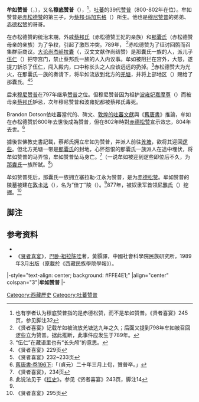 {{ViewTibetanScript}}
{{Infobox monarch
| name               =牟如赞普 
| title              = [[吐蕃|大蕃]][[赞普|赞普]]
| image              = 
| caption            = 
| reign              = 800-802年
| coronation         = 
| investiture        =
| full name          =
| birth_date         =763年
| birth_place        = 
| death_date         =804年{{sfn|Dotson|2007|p=15}}
| death_place        = 
| burial_date        =
| burial_place       =[[藏王墓|佳丁陵]] 
| predecessor        =[[木奈赞普|穆尼赞普]]
| successor          =[[赤德松赞|赤德松赞]] 
| queen              =
| consort            = 
| spouse             = 
| spouse 1           = 
| spouse 2           = 
| offspring          = 
| royal house        = 
| dynasty            = 
| father             =[[赤松德赞|赤松德赞]] 
| mother             =[[蔡邦妃玛加东格|蔡邦·玛加东格]]  
| children           =
| religion           =
}}
'''牟如赞普'''（{{Bo|z=མུ་རུག་བཙན་པོ་|w=Mu-rug btsan-po|p=Muruk Zainbo|t=Murug Tsenpo}}，{{bd|763年||804年||catIdx=M牟}}），又名'''穆底赞普'''（{{Bo|z=མུ་ཏིག་བཙན་པོ་|w=Mu-tig btsan-po|p=Mutik Zainbo|t=Mutik Tsenpo}}），<ref>也有学者认为穆底赞普指的是赤德松赞，而不是牟如赞普。《贤者喜宴》245页，参见脚注32</ref>，[[吐蕃|吐蕃]]的39代[[赞普|赞普]]（800-802年在位）。牟如赞普是[[赤松德赞|赤松德赞]]的第三子，为[[蔡邦·玛加东格|蔡邦·玛加东格]]（{{Bo|z=ཚེས་པང་ཟམོ་རྒྱལ་ལྡོང་སྐར།}}）所生。他也是[[穆尼赞普|穆尼赞普]]的弟弟、[[赤德松赞|赤德松赞]]的哥哥。

在赤松德赞的统治末期，外戚[[蔡邦氏|蔡邦氏]]（赤松德赞王妃的亲族）和[[那囊氏|那囊氏]]（赤松德赞母亲的亲族）为了争权，引起了激烈冲突。789年， <ref>《贤者喜宴》记载牟如被流放羌塘达九年之久；后面又提到798年牟如被召回逻些立为赞普。据此推断，此事件应发生于789年。</ref>赤松德赞为了征讨回鹘而召集群臣商议。[[大论|大论]][[尚杰岭拉囊|尚杰岭拉囊]]（{{Bo|z=ཞང་རྒྱལ་ཚན་ལྟ་སྣང}}，汉文文献作尚结赞）是那囊氏一族的人，派儿子[[伍仁|伍仁]]（{{Bo|z=དབུ་རིང}}）把守宫门，禁止蔡邦氏一族的人入内议事。牟如被阻拦在宫外，大怒，遂提刀斩杀了伍仁，闯入殿内，口中称长头之人应该远远的扔掉。<ref>“伍仁”在藏语里也有“长头颅”的意思。</ref>赤松德赞大为光火，在那囊氏一族的奏请下，将牟如流放到北方的[[羌塘|羌塘]]，并将上部地区（{{Bo|z=སྟོད}}）赐给了那囊氏。<ref name="x229">《贤者喜宴》229页</ref><ref>《贤者喜宴》232~233页</ref>

后来[[穆尼赞普|穆尼赞普]]在797年继承[[赞普|赞普]]之位。但穆尼赞普因为袒护[[波雍妃嘉摩尊|波雍妃嘉摩尊]]（{{Bo|z=ཕོ་ཡོང་བཟའ་རྒྱས་མོ་བཙུན།}}）而被母亲[[蔡邦氏|蔡邦氏]]妒忌，次年穆尼赞普和波雍妃都被蔡邦氏毒死。

Brandon Dotson依吐蕃當代的{{le|旁塘目錄|Karchag Phangthangma}}、碑文、[[敦煌文獻|敦煌的吐蕃文獻]]與《[[舊唐書|舊唐書]]》推論，牟如在赤松德赞於800年去世後成為赞普，但在802年時對[[赤德松赞|赤德松赞]]宣示效忠，804年去世。{{sfn|Dotson|2007|p=15}}<ref>[[:s:舊唐書/卷196下|舊唐書·卷196下]]:「（貞元）二十年三月上旬，贊普卒。」</ref>

據後世佛教史書記載，蔡邦氏拥立牟如为赞普，并派人前往[[羌塘|羌塘]]，欲将其迎回[[逻些|逻些]]。但北方羌塘一带是[[那囊氏|那囊氏]]的封地，心怀怨恨的那囊氏一族派人在途中埋伏，将牟如赞普的马弄惊，牟如赞普坠马身亡。<ref>《贤者喜宴》，234页</ref>（一说牟如被迎到逻些即位后不久，为[[那囊氏|那囊氏]]一族所弑。<ref>此说法见于《[[红史|红史]]》。参见《贤者喜宴》243页，脚注14</ref>）

牟如赞普死后，那囊氏一族拥立塞拉勒·江永为赞普，是为[[赤德松赞|赤德松赞]]。牟如赞普的陵墓被建在[[敦卡达|敦卡达]]（{{Bo|z=དོན་མཁར་མདའ}}），名为“佳丁”陵（{{Bo|z=སྐྱ་ལྡེམ}}）。<ref name="x229"/>877年，被奴隶军首领[[尼雅氏|尼雅氏]]（{{Bo|z=གཉགས}}）挖掘。<ref>《贤者喜宴》295页</ref>

==脚注==
{{reflist}}
==参考资料==
* {{citation|title=''‘Emperor’ Mu rug btsan and the &apos;Phang thang ma Catalogue''|first=Brandon|last=Dotson|journal=Journal of the International Association of Tibetan Studies|issue=3|date=December 2007|url=http://www.thlib.org/collections/texts/jiats/#!jiats=/03/dotson/b4/|accessdate=2018-12-26|archive-date=2011-10-06|archive-url=https://web.archive.org/web/20111006141102/http://www.thlib.org/collections/texts/jiats/#!jiats=/03/dotson/b4/|dead-url=no}}
*《[[贤者喜宴|贤者喜宴]]》，[[巴卧·祖拉陈哇|巴卧·祖拉陈哇]]著，黃顥譯，中國社會科學院民族研究所，1989年3月出版（原載於《西藏民族學院學報》）。

{{start box}}
|-style="text-align: center; background: #FFE4E1;"
|align="center" colspan="3"|'''牟如赞普'''
|-
{{s-before|[[穆尼贊普|穆尼贊普]]}}
{{s-title|[[吐蕃|大蕃帝国]][[吐蕃国王列表|赞普]]|798年}}
{{s-after|[[赤德松贊|赤德松贊]]}}
{{end box}}

{{吐蕃赞普}}

[[Category:西藏歷史|Category:西藏歷史]]
[[Category:吐蕃赞普|Category:吐蕃赞普]]